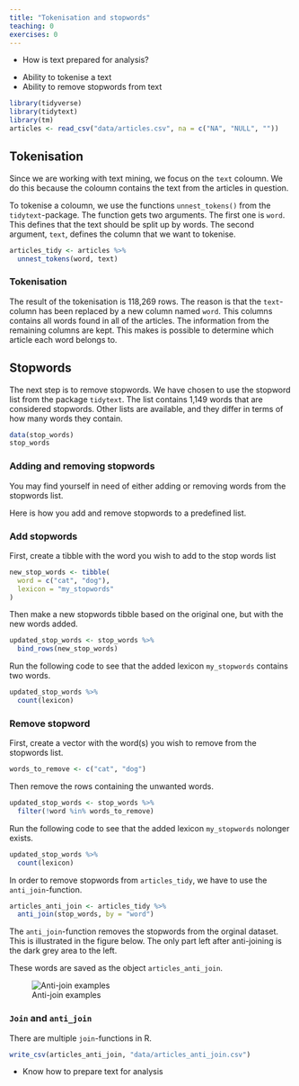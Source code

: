 ---
title: "Tokenisation and stopwords"
teaching: 0
exercises: 0
---

::: questions
-   How is text prepared for analysis?
:::

::: objectives
-   Ability to tokenise a text
-   Ability to remove stopwords from text
:::

```{r, include = FALSE}
library(tidyverse)
library(tidytext)
library(tm)
articles <- read_csv("data/articles.csv", na = c("NA", "NULL", ""))
```

## Tokenisation

Since we are working with text mining, we focus on the `text` coloumn. We do this because the coloumn contains the text from the articles in question.

To tokenise a coloumn, we use the functions `unnest_tokens()` from the `tidytext`-package. The function gets two arguments. The first one is `word`. This defines that the text should be split up by words. The second argument, `text`, defines the column that we want to tokenise.

```{r}
articles_tidy <- articles %>% 
  unnest_tokens(word, text)
```

::: callout
### Tokenisation

The result of the tokenisation is 118,269 rows. The reason is that the `text`-column has been replaced by a new column named `word`. This columns contains all words found in all of the articles. The information from the remaining columns are kept. This makes is possible to determine which article each word belongs to.
:::

## Stopwords

The next step is to remove stopwords. We have chosen to use the stopword list from the package `tidytext`. The list contains 1,149 words that are considered stopwords. Other lists are available, and they differ in terms of how many words they contain.

```{r}
data(stop_words)
stop_words
```

::: discussion
### Adding and removing stopwords

You may find yourself in need of either adding or removing words from the stopwords list.

Here is how you add and remove stopwords to a predefined list.
:::

::: solution
### Add stopwords

First, create a tibble with the word you wish to add to the stop words list

```{r}
new_stop_words <- tibble(
  word = c("cat", "dog"),
  lexicon = "my_stopwords"
)
```

Then make a new stopwords tibble based on the original one, but with the new words added.

```{r}
updated_stop_words <- stop_words %>%
  bind_rows(new_stop_words)
```

Run the following code to see that the added lexicon `my_stopwords` contains two words.

```{r}
updated_stop_words %>% 
  count(lexicon)
```
:::

::: solution
### Remove stopword

First, create a vector with the word(s) you wish to remove from the stopwords list.

```{r}
words_to_remove <- c("cat", "dog")
```

Then remove the rows containing the unwanted words.

```{r}
updated_stop_words <- stop_words %>%
  filter(!word %in% words_to_remove)
```

Run the following code to see that the added lexicon `my_stopwords` nolonger exists.

```{r}
updated_stop_words %>% 
  count(lexicon)
```
:::

In order to remove stopwords from `articles_tidy`, we have to use the `anti_join`-function.

```{r}
articles_anti_join <- articles_tidy %>% 
  anti_join(stop_words, by = "word")
```

The `anti_join`-function removes the stopwords from the orginal dataset. This is illustrated in the figure below. The only part left after anti-joining is the dark grey area to the left.

These words are saved as the object `articles_anti_join`.

![Anti-join examples](./fig/anti_join.jpg)

::: callout
### `Join` and `anti_join`

There are multiple `join`-functions in R.
:::

```{r, include = FALSE}
write_csv(articles_anti_join, "data/articles_anti_join.csv")
```

::: keypoints
-   Know how to prepare text for analysis
:::
